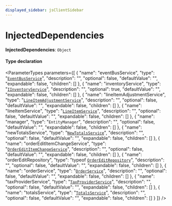 ```yaml
---
displayed_sidebar: jsClientSidebar
---
```



# InjectedDependencies

 **InjectedDependencies**: `Object`

#### Type declaration

<ParameterTypes parameters={[
  {
    "name": "eventBusService",
    "type": "[`EventBusService`](../classes/internal.internal.EventBusService.mdx)",
    "description": "",
    "optional": false,
    "defaultValue": "",
    "expandable": false,
    "children": []
  },
  {
    "name": "inventoryService",
    "type": "[`IInventoryService`](../interfaces/internal.IInventoryService.mdx)",
    "description": "",
    "optional": true,
    "defaultValue": "",
    "expandable": false,
    "children": []
  },
  {
    "name": "lineItemAdjustmentService",
    "type": "[`LineItemAdjustmentService`](../classes/internal.internal.LineItemAdjustmentService.mdx)",
    "description": "",
    "optional": false,
    "defaultValue": "",
    "expandable": false,
    "children": []
  },
  {
    "name": "lineItemService",
    "type": "[`LineItemService`](../classes/internal.internal.LineItemService.mdx)",
    "description": "",
    "optional": false,
    "defaultValue": "",
    "expandable": false,
    "children": []
  },
  {
    "name": "manager",
    "type": "`EntityManager`",
    "description": "",
    "optional": false,
    "defaultValue": "",
    "expandable": false,
    "children": []
  },
  {
    "name": "newTotalsService",
    "type": "[`NewTotalsService`](../classes/internal.internal.NewTotalsService.mdx)",
    "description": "",
    "optional": false,
    "defaultValue": "",
    "expandable": false,
    "children": []
  },
  {
    "name": "orderEditItemChangeService",
    "type": "[`OrderEditItemChangeService`](../classes/internal.internal.OrderEditItemChangeService.mdx)",
    "description": "",
    "optional": false,
    "defaultValue": "",
    "expandable": false,
    "children": []
  },
  {
    "name": "orderEditRepository",
    "type": "typeof [`OrderEditRepository`](../../modules/internal.mdx#ordereditrepository)",
    "description": "",
    "optional": false,
    "defaultValue": "",
    "expandable": false,
    "children": []
  },
  {
    "name": "orderService",
    "type": "[`OrderService`](../classes/internal.internal.OrderService.mdx)",
    "description": "",
    "optional": false,
    "defaultValue": "",
    "expandable": false,
    "children": []
  },
  {
    "name": "taxProviderService",
    "type": "[`TaxProviderService`](../classes/internal.internal.TaxProviderService.mdx)",
    "description": "",
    "optional": false,
    "defaultValue": "",
    "expandable": false,
    "children": []
  },
  {
    "name": "totalsService",
    "type": "[`TotalsService`](../classes/internal.internal.TotalsService.mdx)",
    "description": "",
    "optional": false,
    "defaultValue": "",
    "expandable": false,
    "children": []
  }
]} />
